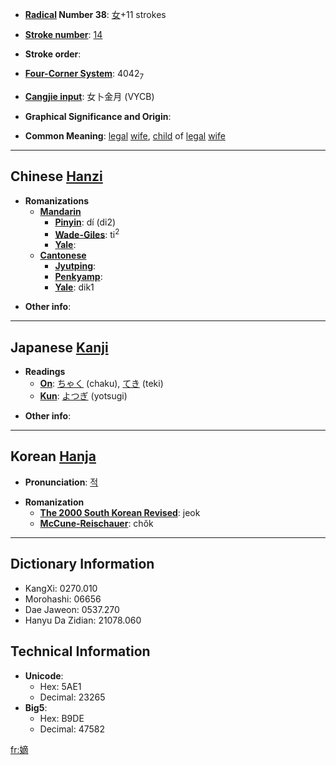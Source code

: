 * '''[[Wiktionary:Chinese radical index| Radical]] Number 38''': [[Wiktionary:Chinese radical index 女|女]]+11 strokes

* '''[[Wiktionary:Chinese total strokes index|Stroke number]]''': [[Wiktionary:Chinese total strokes index 14|14]]

* '''Stroke order''': 

* '''[[Wiktionary:Chinese four corner index|Four-Corner System]]''': 4042<sub>7</sub>

* '''[[Wiktionary:Chinese Cangjie index|Cangjie input]]''': 女卜金月 (VYCB)

* '''Graphical Significance and Origin''': 

* '''Common Meaning''': [[legal]] [[wife]], [[child]] of [[legal]] [[wife]]

----

== Chinese [[Hanzi]] ==

* '''Romanizations'''
** '''[[Mandarin]]'''
*** '''[[Pinyin]]''': dí (di2)
*** '''[[Wade-Giles]]''': ti<sup>2</sup>
*** '''[[Yale]]''': 
** '''[[Cantonese]]'''
*** '''[[Jyutping]]''':
*** '''[[Penkyamp]]''': 
*** '''[[Yale]]''': dik1

* '''Other info''': 

----

== Japanese [[Kanji]] ==

* '''Readings'''
** '''[[On]]''': [[ちゃく]] (chaku), [[てき]] (teki)
** '''[[Kun]]''': [[よつぎ]] (yotsugi)

* '''Other info''':  

----

== Korean [[Hanja]] ==

* '''Pronunciation''': [[적]]

* '''Romanization'''
** '''[[The 2000 South Korean Revised Romanization|The 2000 South Korean Revised]]''': jeok
** '''[[McCune-Reischauer]]''': chŏk

----

== Dictionary Information ==

* KangXi: 0270.010
* Morohashi: 06656
* Dae Jaweon: 0537.270
* Hanyu Da Zidian: 21078.060

== Technical Information ==

* '''Unicode''':
** Hex: 5AE1
** Decimal: 23265
* '''Big5''':
** Hex: B9DE
** Decimal: 47582

[[fr:嫡]]